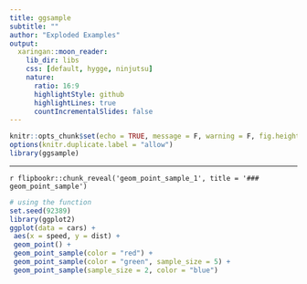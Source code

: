 ```yaml
---
title: ggsample
subtitle: ""
author: "Exploded Examples"
output:
  xaringan::moon_reader:
    lib_dir: libs
    css: [default, hygge, ninjutsu]
    nature:
      ratio: 16:9
      highlightStyle: github
      highlightLines: true
      countIncrementalSlides: false
---
```


```r
knitr::opts_chunk$set(echo = TRUE, message = F, warning = F, fig.height = 6, comment = "")
options(knitr.duplicate.label = "allow")
library(ggsample)
```


---

`r flipbookr::chunk_reveal('geom_point_sample_1', title = '### geom_point_sample')`

```r
# using the function
set.seed(92389)
library(ggplot2)
ggplot(data = cars) +
 aes(x = speed, y = dist) +
 geom_point() +
 geom_point_sample(color = "red") +
 geom_point_sample(color = "green", sample_size = 5) +
 geom_point_sample(sample_size = 2, color = "blue")
```


